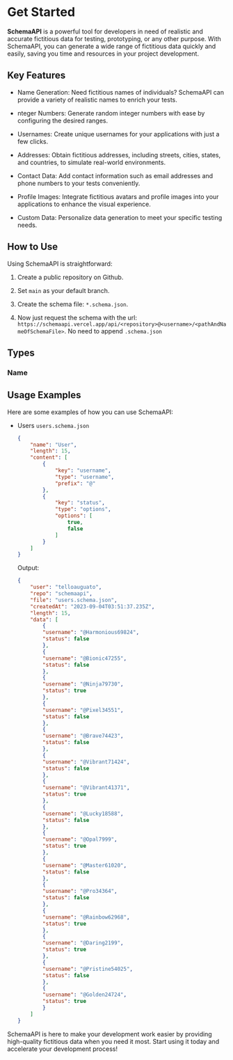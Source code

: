# Get Started

**SchemaAPI** is a powerful tool for developers in need of realistic and accurate fictitious data for testing, prototyping, or any other purpose. With SchemaAPI, you can generate a wide range of fictitious data quickly and easily, saving you time and resources in your project development.

## Key Features

- Name Generation: Need fictitious names of individuals? SchemaAPI can provide a variety of realistic names to enrich your tests.

- nteger Numbers: Generate random integer numbers with ease by configuring the desired ranges.

- Usernames: Create unique usernames for your applications with just a few clicks.

- Addresses: Obtain fictitious addresses, including streets, cities, states, and countries, to simulate real-world environments.

- Contact Data: Add contact information such as email addresses and phone numbers to your tests conveniently.

- Profile Images: Integrate fictitious avatars and profile images into your applications to enhance the visual experience.

- Custom Data: Personalize data generation to meet your specific testing needs.

## How to Use

Using SchemaAPI is straightforward:

1. Create a public repository on Github.

2. Set `main` as your default branch.

3. Create the schema file: `*.schema.json`.

4. Now just request the schema with the url: `https://schemaapi.vercel.app/api/<repository>@<username>/<pathAndNameOfSchemaFile>`. No need to append `.schema.json`

## Types

### Name

## Usage Examples

Here are some examples of how you can use SchemaAPI:

- Users `users.schema.json`
    ```json showLineNumbers copy filename="user.schema.json"
    {
        "name": "User",
        "length": 15,
        "content": [
            {
                "key": "username",
                "type": "username",
                "prefix": "@"
            },
            {
                "key": "status",
                "type": "options",
                "options": [
                    true,
                    false
                ]
            }
        ]
    }
    ```

    Output:

    ```json showLineNumbers copy filename="https://schemaapi.vercel.app/api/schemaapi@telloauguato/users"
    {
        "user": "telloauguato",
        "repo": "schemaapi",
        "file": "users.schema.json",
        "createdAt": "2023-09-04T03:51:37.235Z",
        "length": 15,
        "data": [
            {
            "username": "@Harmonious69824",
            "status": false
            },
            {
            "username": "@Bionic47255",
            "status": false
            },
            {
            "username": "@Ninja79730",
            "status": true
            },
            {
            "username": "@Pixel34551",
            "status": false
            },
            {
            "username": "@Brave74423",
            "status": false
            },
            {
            "username": "@Vibrant71424",
            "status": false
            },
            {
            "username": "@Vibrant41371",
            "status": true
            },
            {
            "username": "@Lucky18588",
            "status": false
            },
            {
            "username": "@Opal7999",
            "status": true
            },
            {
            "username": "@Master61020",
            "status": false
            },
            {
            "username": "@Pro34364",
            "status": false
            },
            {
            "username": "@Rainbow62968",
            "status": true
            },
            {
            "username": "@Daring2199",
            "status": true
            },
            {
            "username": "@Pristine54025",
            "status": false
            },
            {
            "username": "@Golden24724",
            "status": true
            }
        ]
    }
    ```

SchemaAPI is here to make your development work easier by providing high-quality fictitious data when you need it most. Start using it today and accelerate your development process!